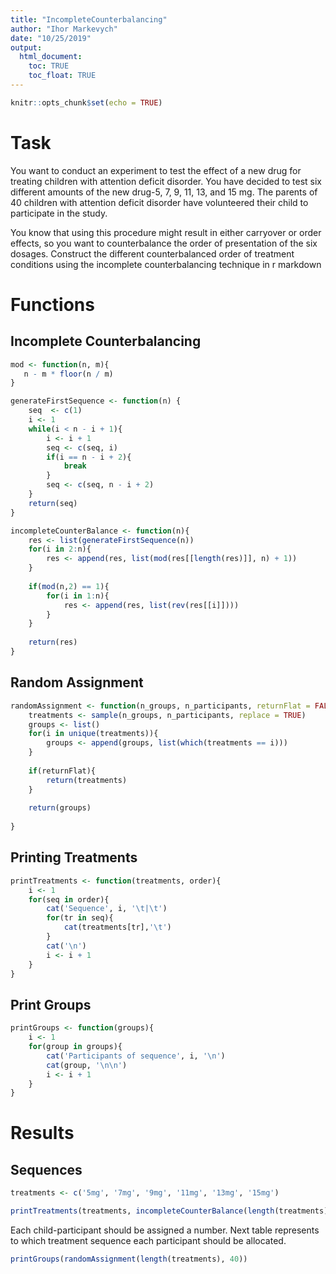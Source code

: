 ---
title: "IncompleteCounterbalancing"
author: "Ihor Markevych"
date: "10/25/2019"
output: 
  html_document:
    toc: TRUE
    toc_float: TRUE
---

```{r setup, include=FALSE}
knitr::opts_chunk$set(echo = TRUE)
```

# Task

You want to conduct an experiment to test the effect of a new drug for treating children with attention deficit
disorder. You have decided to test six different amounts of the new drug-5, 7, 9, 11, 13, and 15 mg. The
parents of 40 children with attention deficit disorder have volunteered their child to participate in the study.  
  
You know that using this procedure might result in either carryover or order effects, so you want to
counterbalance the order of presentation of the six dosages. Construct the different counterbalanced order of
treatment conditions using the incomplete counterbalancing technique in r markdown

# Functions

## Incomplete Counterbalancing

```{r}
mod <- function(n, m){
   n - m * floor(n / m)
}

generateFirstSequence <- function(n) {
    seq  <- c(1)
    i <- 1
    while(i < n - i + 1){
        i <- i + 1
        seq <- c(seq, i)  
        if(i == n - i + 2){
            break
        }
        seq <- c(seq, n - i + 2) 
    }
    return(seq)
}

incompleteCounterBalance <- function(n){
    res <- list(generateFirstSequence(n))
    for(i in 2:n){
        res <- append(res, list(mod(res[[length(res)]], n) + 1))
    }
    
    if(mod(n,2) == 1){
        for(i in 1:n){
            res <- append(res, list(rev(res[[i]])))
        }
    }
    
    return(res)
}
```

## Random Assignment

```{r}
randomAssignment <- function(n_groups, n_participants, returnFlat = FALSE){
    treatments <- sample(n_groups, n_participants, replace = TRUE)
    groups <- list()
    for(i in unique(treatments)){
        groups <- append(groups, list(which(treatments == i)))
    }
    
    if(returnFlat){
        return(treatments)
    }
    
    return(groups)
    
}
```

## Printing Treatments 

```{r}
printTreatments <- function(treatments, order){
    i <- 1
    for(seq in order){
        cat('Sequence', i, '\t|\t')
        for(tr in seq){
            cat(treatments[tr],'\t')
        }
        cat('\n')
        i <- i + 1
    }
}
```

## Print Groups

```{r}
printGroups <- function(groups){
    i <- 1
    for(group in groups){
        cat('Participants of sequence', i, '\n')
        cat(group, '\n\n')
        i <- i + 1
    }
}
```

# Results

## Sequences
```{r}
treatments <- c('5mg', '7mg', '9mg', '11mg', '13mg', '15mg')

printTreatments(treatments, incompleteCounterBalance(length(treatments)))
```


Each child-participant should be assigned a number. Next table represents to which treatment sequence each participant should be allocated.
```{r}
printGroups(randomAssignment(length(treatments), 40))
```